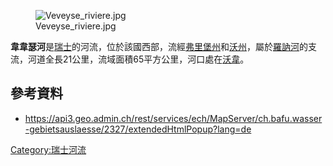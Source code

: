 {{No footnotes|time=2021-01-16T04:02:31+00:00}}
{{Coord|46.46089|N|6.83497|E|display=title}}
[[Image:Veveyse_riviere.jpg|right]]

'''韋韋瑟河'''是[[瑞士|瑞士]]的河流，位於該國西部，流經[[弗里堡州|弗里堡州]]和[[沃州|沃州]]，屬於[[羅訥河|羅訥河]]的支流，河道全長21公里，流域面積65平方公里，河口處在[[沃韋|沃韋]]。

==參考資料==
* https://api3.geo.admin.ch/rest/services/ech/MapServer/ch.bafu.wasser-gebietsauslaesse/2327/extendedHtmlPopup?lang=de{{Dead link}}

{{Switzerland-geo-stub}}
[[Category:瑞士河流|Category:瑞士河流]]